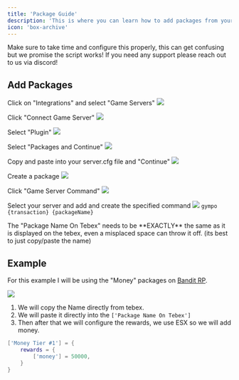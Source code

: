 ```yaml
---
title: 'Package Guide'
description: 'This is where you can learn how to add packages from your tebex to the script to allow your customers to claim there rewards automatically.'
icon: 'box-archive'
---
```


<Warning>
Make sure to take time and configure this properly, this can get confusing but we promise the script works! If you need any support please reach out to us via discord!
</Warning>

## Add Packages
Click on "Integrations" and select "Game Servers"
<img
  className="rounded-md"
  src="https://media.discordapp.net/attachments/1247867637711507517/1250055917165219971/image.png?ex=66698ccb&is=66683b4b&hm=2201049bd7f3eae7e81f11ccfa0bcf5d18de93f67cc527dcaed03cdadee29d4a&=&format=webp&quality=lossless&width=230&height=671"
/>

Click "Connect Game Server" 
<img
  className="rounded-md"
  src="https://media.discordapp.net/attachments/1247867637711507517/1250056740381392966/image.png?ex=66698d8f&is=66683c0f&hm=ba382cf2095d3a6fec0916cbe430b3e712fac0acda86ba3d39b990bab91dd9f8&=&format=webp&quality=lossless&width=1440&height=233"
/>

Select "Plugin" 
<img
  className="rounded-md"
  src="https://media.discordapp.net/attachments/1247867637711507517/1250057203151409172/image.png?ex=66698dfe&is=66683c7e&hm=b3a20b51233e2bdd2b4e6eeacd3b173e32e5490c719e47e63190d658c22611df&=&format=webp&quality=lossless&width=1440&height=465"
/>

Select "Packages and Continue" 
<img
  className="rounded-md"
  src="https://media.discordapp.net/attachments/1247867637711507517/1250057834389966878/image.png?ex=66698e94&is=66683d14&hm=a40bbdd6f5662bab141037c92db7e963035b47bbcdbe9148ef30ed34416cfe65&=&format=webp&quality=lossless&width=1440&height=456"
/>

Copy and paste into your server.cfg file and "Continue"
<img
  className="rounded-md"
  src="https://media.discordapp.net/attachments/1247867637711507517/1250058161134768270/image.png?ex=66698ee2&is=66683d62&hm=abdc74a814150e200f51a7fc8550e1618f1cb56de50e851f6bc89e3b63522db4&=&format=webp&quality=lossless&width=1440&height=538"
/>

Create a package
<img
  className="rounded-md"
  src="https://media.discordapp.net/attachments/1247867637711507517/1250058573736710195/image.png?ex=66698f44&is=66683dc4&hm=47200a8bd5c8c297b824dd6e17abea7855f961af449cb7a38e8f9ff21d061bbc&=&format=webp&quality=lossless&width=1440&height=562"
/>

Click "Game Server Command" 
<img
  className="rounded-md"
  src="https://media.discordapp.net/attachments/1247867637711507517/1250059053955158026/image.png?ex=66698fb7&is=66683e37&hm=c7bf4b0d5061bc6732c2fb8112c4634215bc826d1621cc4530801015a8a8620d&=&format=webp&quality=lossless&width=1440&height=212"
/>

Select your server and add and create the specified command
<img
  className="rounded-md"
  src="https://media.discordapp.net/attachments/1247867637711507517/1250060389903896616/image.png?ex=666990f5&is=66683f75&hm=d4646106da75715d38b86612c680be3d426f2cc9127e9a54ecf01dd649a892dd&=&format=webp&quality=lossless&width=1440&height=420"
/>
``` gympo {transaction} {packageName} ```





<Tip>
The "Package Name On Tebex" needs to be **EXACTLY** the same as it is displayed on the tebex, even a misplaced space can throw it off. (its best to just copy/paste the name)
</Tip>

## Example
For this example I will be using the "Money" packages on [Bandit RP](https://banditrp.vip/category/money).



<img
  className="rounded-md"
  src="https://cdn.discordapp.com/attachments/1119540289196003410/1170743828404252783/image.png?ex=655a2728&is=6547b228&hm=23c1b55ec30e6dc22aebb799561b28f59eddb74d4f5b96c84d9d41af0e55c8cc&"
/>

1. We will copy the Name directly from tebex.
2. We will paste it directly into the `['Package Name On Tebex']`
3. Then after that we will configure the rewards, we use ESX so we will add money.

```lua config.lua
['Money Tier #1'] = {
    rewards = {
        ['money'] = 50000,
    }
}
```